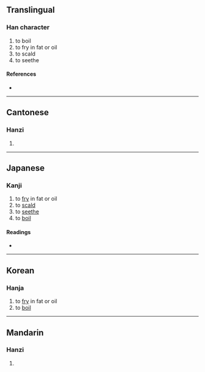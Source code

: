{{character info/new}}
==Translingual==

===Han character===
{{Han char|rn=86|rad=火|as=09|sn=13|four=94894|canj=FPTD|ids=⿰火枼}}

# to boil
# to fry in fat or oil
# to scald
# to seethe

====References====
* {{Han ref|kx=0677.210|dkj=19213|dj=1088.080|hdz=32215.040|uh=7160|ud=29024|bh=DE6F|bd=56943}}

----

==Cantonese==

===Hanzi===
{{yue-hanzi|jyut=|y=ja3}}

# {{defn|lang=yue|sort=火09}}

----

==Japanese==

===Kanji===
{{ja-kanji|grade=|rs=火09}}

# to [[fry]] in fat or oil
# to [[scald]]
# to [[seethe]]
# to [[boil]]

====Readings====
* {{ja-readings|on=[[よう]] (yō), [[ちょう]] (chō), [[そう]] (sō), [[じょう]] (jō)|kun=[[やく]] (yaku)}}

----

==Korean==

===Hanja===
{{ko-hanja|hangeul=잡|rv=jap|mr=chap}}

# to [[fry]] in fat or oil
# to [[boil]]

----

==Mandarin==

===Hanzi===
{{cmn-hanzi|pin=[[yè]] ([[ye4]])|wg=yeh<sup>4</sup>}}

# {{defn|lang=cmn|sort=火09}}